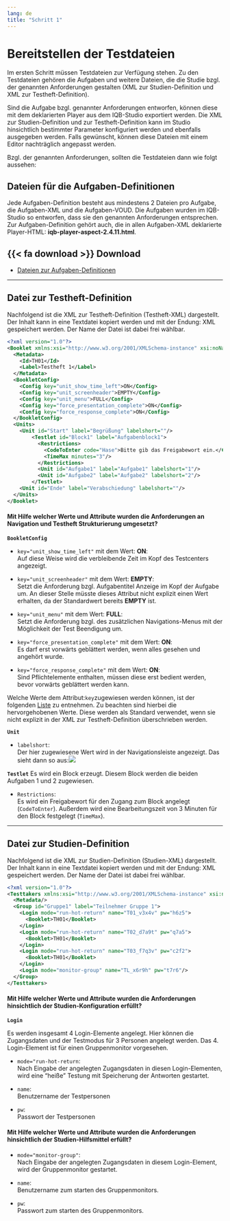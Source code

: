 ```yaml
---
lang: de
title: "Schritt 1"
---
```


# Bereitstellen der Testdateien

Im ersten Schritt müssen Testdateien zur Verfügung stehen. Zu den Testdateien gehören die Aufgaben und weitere Dateien, die die Studie bzgl. der genannten Anforderungen gestalten (XML zur Studien-Definition und XML zur Testheft-Definition).

Sind die Aufgabe bzgl. genannter Anforderungen entworfen, können diese mit dem deklarierten Player aus dem IQB-Studio exportiert werden. Die XML zur Studien-Definition und zur Testheft-Definition kann im Studio hinsichtlich bestimmter Parameter konfiguriert werden und ebenfalls ausgegeben werden. Falls gewünscht, können diese Dateien mit einem Editor nachträglich angepasst werden.

Bzgl. der genannten Anforderungen, sollten die Testdateien dann wie folgt aussehen:

## Dateien für die Aufgaben-Definitionen 

Jede Aufgaben-Definition besteht aus mindestens 2 Dateien pro Aufgabe, die Aufgaben-XML und die Aufgaben-VOUD. Die Aufgaben wurden im IQB-Studio so entworfen, dass sie den genannten Anforderungen entsprechen. Zur Aufgaben-Definition gehört auch, die in allen Aufgaben-XML deklarierte Player-HTML: **iqb-player-aspect-2.4.11.html**.

::: {.callout-note icon=false}
## {{< fa download >}} Download

* [Dateien zur Aufgaben-Definitionen](Beispiel-Aufgaben.zip)
:::

---

## Datei zur Testheft-Definition

Nachfolgend ist die XML zur Testheft-Definition (Testheft-XML) dargestellt. Der Inhalt kann in eine Textdatei kopiert werden und mit der Endung: XML gespeichert werden. Der Name der Datei ist dabei frei wählbar.

```.xml
<?xml version="1.0"?>
<Booklet xmlns:xsi="http://www.w3.org/2001/XMLSchema-instance" xsi:noNamespaceSchemaLocation="https://raw.githubusercontent.com/iqb-berlin/testcenter/14.14.0/definitions/vo_Booklet.xsd">
  <Metadata>
    <Id>TH01</Id>
    <Label>Testheft 1</Label>
  </Metadata>
  <BookletConfig>
    <Config key="unit_show_time_left">ON</Config>
    <Config key="unit_screenheader">EMPTY</Config>
    <Config key="unit_menu">FULL</Config>
    <Config key="force_presentation_complete">ON</Config>
    <Config key="force_response_complete">ON</Config>
  </BookletConfig>
  <Units>
    <Unit id="Start" label="Begrüßung" labelshort=""/>
    	<Testlet id="Block1" label="Aufgabenblock1">
          <Restrictions>
            <CodeToEnter code="Hase">Bitte gib das Freigabewort ein.</CodeToEnter>
            <TimeMax minutes="3"/>
          </Restrictions>
          <Unit id="Aufgabe1" label="Aufgabe1" labelshort="1"/>
          <Unit id="Aufgabe2" label="Aufgabe2" labelshort="2"/>
	    </Testlet>
    <Unit id="Ende" label="Verabschiedung" labelshort=""/>
  </Units>
</Booklet>

```
#### Mit Hilfe welcher Werte und Attribute wurden die Anforderungen an Navigation und Testheft Strukturierung umgesetzt?

**`BookletConfig`**

* `key="unit_show_time_left"` mit dem Wert: **ON**:<br>
Auf diese Weise wird die verbleibende Zeit im Kopf des Testcenters angezeigt.

* `key="unit_screenheader"` mit dem Wert: **EMPTY**:<br>
Setzt die Anforderung bzgl. Aufgabentitel Anzeige im Kopf der Aufgabe um. An dieser Stelle müsste dieses Attribut nicht explizit einen Wert erhalten, da der Standardwert bereits **EMPTY** ist.

* `key="unit_menu"` mit dem Wert: **FULL**:<br>
Setzt die Anforderung bzgl. des zusätzlichen Navigations-Menus mit der Möglichkeit der Test Beendigung um.

* `key="force_presentation_complete"` mit dem Wert: **ON**:<br>
Es darf erst vorwärts geblättert werden, wenn alles gesehen und angehört wurde.

* `key="force_response_complete"` mit dem Wert: **ON**:<br>
Sind Pflichtelemente enthalten, müssen diese erst bedient werden, bevor vorwärts geblättert werden kann.

::: {.callout-note}
Welche Werte dem Attribut:`key`zugewiesen werden können, ist der folgenden [Liste](https://pages.cms.hu-berlin.de/iqb/testcenter/pages/booklet-config.html) zu entnehmen. Zu beachten sind hierbei die hervorgehobenen Werte. Diese werden als Standard verwendet, wenn sie nicht explizit in der XML zur Testheft-Definition überschrieben werden.
:::

**`Unit`**

* `labelshort`:<br>
Der hier zugewiesene Wert wird in der Navigationsleiste angezeigt. Das sieht dann so aus:![](TC_Labelshort_Unit.png){fig-align="left"}

**`Testlet`**
Es wird ein Block erzeugt. Diesem Block werden die beiden Aufgaben 1 und 2 zugewiesen.

* `Restrictions`:<br>
Es wird ein Freigabewort für den Zugang zum Block angelegt (`CodeToEnter`). Außerdem wird eine Bearbeitungszeit von 3 Minuten für den Block festgelegt (`TimeMax`).

---

## Datei zur Studien-Definition

Nachfolgend ist die XML zur Studien-Definition (Studien-XML) dargestellt. Der Inhalt kann in eine Textdatei kopiert werden und mit der Endung: XML gespeichert werden. Der Name der Datei ist dabei frei wählbar.

```.xml
<?xml version="1.0"?>
<Testtakers xmlns:xsi="http://www.w3.org/2001/XMLSchema-instance" xsi:noNamespaceSchemaLocation="https://raw.githubusercontent.com/iqb-berlin/testcenter/14.14.0/definitions/vo_Testtakers.xsd">
  <Metadata/>
  <Group id="Gruppe1" label="Teilnehmer Gruppe 1">
    <Login mode="run-hot-return" name="T01_v3x4v" pw="h6z5">
      <Booklet>TH01</Booklet>
    </Login>
    <Login mode="run-hot-return" name="T02_d7a9t" pw="q7a5">
      <Booklet>TH01</Booklet>
    </Login>
    <Login mode="run-hot-return" name="T03_f7q3v" pw="c2f2">
      <Booklet>TH01</Booklet>
    </Login>
    <Login mode="monitor-group" name="TL_x6r9h" pw="t7r6"/>
  </Group>
</Testtakers>
```

#### Mit Hilfe welcher Werte und Attribute wurden die Anforderungen hinsichtlich der Studien-Konfiguration erfüllt?

**`Login`**

Es werden insgesamt 4 Login-Elemente angelegt. Hier können die Zugangsdaten und der Testmodus für 3 Personen angelegt werden. Das 4. Login-Element ist für einen Gruppenmonitor vorgesehen.

* `mode="run-hot-return`:<br>
Nach Eingabe der angelegten Zugangsdaten in diesen Login-Elementen, wird eine "heiße" Testung mit Speicherung der Antworten gestartet.

* `name`:<br>
Benutzername der Testpersonen

* `pw`:<br>
Passwort der Testpersonen

#### Mit Hilfe welcher Werte und Attribute wurden die Anforderungen hinsichtlich der Studien-Hilfsmittel erfüllt?

* `mode="monitor-group"`:<br>
Nach Eingabe der angelegten Zugangsdaten in diesem Login-Element, wird der Gruppenmonitor gestartet.

* `name`:<br>
Benutzername zum starten des Gruppenmonitors.

* `pw`:<br>
Passwort zum starten des Gruppenmonitors.